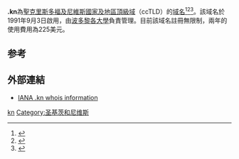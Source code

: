 {{Expand|time=2018-03-29T12:42:51+00:00}}
{{noteTA|G1=Country}}
'''.kn'''為[[聖克里斯多福及尼維斯|聖克里斯多福及尼維斯]][[國家及地區頂級域|國家及地區頂級域]]（ccTLD）的[[域名|域名]]<ref>{{Cite book|title=常用电脑词语速查手册|last=何弘主编|first=|publisher=西安：西安出版社|year=2000|isbn=7-80594-644-2|location=|pages=201-202}}</ref><ref>{{Cite book|title=英德汉广播电视技术词典|last=（德）赫伯特·蒂尔曼（Herbert Tillmann）编；梁瑛等译|first=|publisher=北京：中国广播电视出版社|year=2002|isbn=7-5043-3793-5|location=|pages=440-442}}</ref><ref>{{Cite book|title=大学计算机基础|last=刘丕娥主编|first=|publisher=哈尔滨：哈尔滨工业大学出版社|year=2010|isbn=978-7-5603-3056-3|location=|pages=342-345}}</ref>。該域名於1991年9月3日啟用，由[[波多黎各大學|波多黎各大學]]負責管理。目前該域名註冊無限制，兩年的使用費用為225美元。

== 参考 ==
{{reflist}}

== 外部連結 ==
* [http://www.iana.org/root-whois/kn.htm IANA .kn whois information]{{Wayback|url=http://www.iana.org/root-whois/kn.htm |date=20071023155745 }}

{{Internet-stub}}

{{CcTLD}}

[[Category:國家及地區頂級域|kn]]
[[Category:圣基茨和尼维斯|Category:圣基茨和尼维斯]]